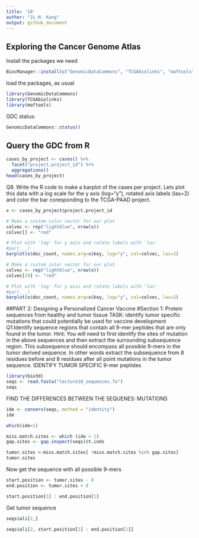 ```yaml
---
title: '18'
author: "Ji H. Kang"
output: github_document
---
```


## Exploring the Cancer Genome Atlas
Install the packages we need

```r
BiocManager::install(c("GenomicDataCommons", "TCGAbiolinks", "maftools"))
```

load the packages, as usual
```r
library(GenomicDataCommons)
library(TCGAbiolinks)
library(maftools)
```

GDC status:

```r
GenomicDataCommons::status()
```

## Query the GDC from R
```r
cases_by_project <- cases() %>%
  facet("project.project_id") %>%
  aggregations()
head(cases_by_project)
```

Q9. Write the R code to make a barplot of the cases per project. Lets plot this data with a log scale for the y axis (log="y"), rotated axis labels (las=2) and color the bar coresponding to the TCGA-PAAD project.
```r
x <- cases_by_project$project.project_id

# Make a custom color vector for our plot
colvec <- rep("lightblue", nrow(x))
colvec[] <- "red"

# Plot with 'log' for y axis and rotate labels with 'las'
#par(___)  
barplot(x$doc_count, names.arg=x$key, log="y", col=colvec, las=2)
```

```r
# Make a custom color vector for our plot
colvec <- rep("lightblue", nrow(x))
colvec[29] <- "red"

# Plot with 'log' for y axis and rotate labels with 'las'
#par(___)  
barplot(x$doc_count, names.arg=x$key, log="y", col=colvec, las=2)
```

##PART 2: Designing a Personalized Cancer Vaccine
#Section 1: Protein sequences from healthy and tumor tissue
TASK: identify tumor specific mutations that could potentially be used for vaccine development 
Q1:Identify sequence regions that contain all 9-mer peptides that are only found in the tumor. 
Hint: You will need to first identify the sites of mutation in the above sequences and then extract the surrounding subsequence region. This subsequence should encompass all possible 9-mers in the tumor derived sequence. In other words extract the subsequence from 8 residues before and 8 residues after all point mutations in the tumor sequence.
IDENTIFY TUMOR SPECIFIC 9-mer peptides
```r
library(bio3d)
seqs <- read.fasta("lecture18_sequences.fa")
seqs
```


FIND THE DIFFERENCES BETWEEN THE SEQUENES: MUTATIONS
```r
ide <- conserv(seqs, method = "identity")
ide
```
```r
which(ide<1)
```


```r
miss.match.sites <- which (ide < 1)
gap.sites <- gap.inspect(seqs)$t.inds
```



```r
tumor.sites <-miss.match.sites[ !miss.match.sites %in% gap.sites]
tumor.sites
```

Now get the sequence with all possible 9-mers
```r
start.position <- tumor.sites - 8
end.position <- tumor.sites + 8
```


```r
start.position[1] : end.position[1]
```

Get tumor sequence
```r
seqs$ali[2,]
```


```r
seqs$ali[2, start.position[1] : end.position[1]]
```



















